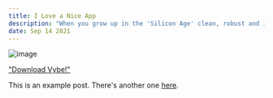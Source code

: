 ```yaml
---
title: I Love a Nice App
description: "When you grow up in the 'Silicon Age' clean, robust and innovative mobile applications are bound to tickle my fancy. Check out a few!"
date: Sep 14 2021
---
```


![image](/vybe.png)

["Download Vybe!"](https://apps.apple.com/us/app/vybe-social/id1574283636)

This is an example post. There's another one [here](/posts/example-post).
